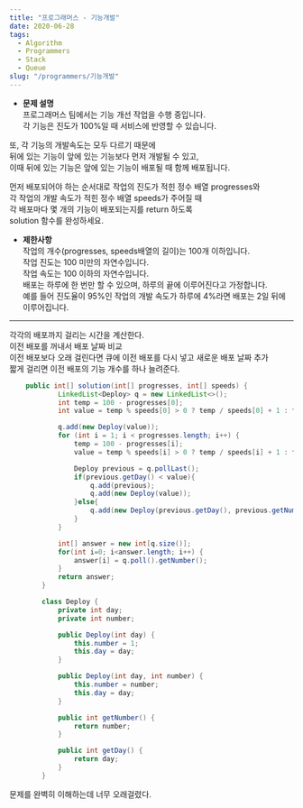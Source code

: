 ```yaml
---
title: "프로그래머스 - 기능개발"
date: 2020-06-28
tags:
  - Algorithm
  - Programmers
  - Stack
  - Queue
slug: "/programmers/기능개발"
---
```


- __문제 설명__  <br/>
프로그래머스 팀에서는 기능 개선 작업을 수행 중입니다. <br/>
각 기능은 진도가 100%일 때 서비스에 반영할 수 있습니다. <br/>

또, 각 기능의 개발속도는 모두 다르기 때문에 <br/>
뒤에 있는 기능이 앞에 있는 기능보다 먼저 개발될 수 있고, <br/>
이때 뒤에 있는 기능은 앞에 있는 기능이 배포될 때 함께 배포됩니다. <br/>

먼저 배포되어야 하는 순서대로 작업의 진도가 적힌 정수 배열 progresses와 <br/>
각 작업의 개발 속도가 적힌 정수 배열 speeds가 주어질 때 <br/>
각 배포마다 몇 개의 기능이 배포되는지를 return 하도록 <br/>
solution 함수를 완성하세요.

- __제한사항__ <br/>
작업의 개수(progresses, speeds배열의 길이)는 100개 이하입니다. <br/>
작업 진도는 100 미만의 자연수입니다. <br/>
작업 속도는 100 이하의 자연수입니다. <br/>
배포는 하루에 한 번만 할 수 있으며, 하루의 끝에 이루어진다고 가정합니다.  <br/>
예를 들어 진도율이 95%인 작업의 개발 속도가 하루에 4%라면 배포는 2일 뒤에 이루어집니다.

---------------------------

각각의 배포까지 걸리는 시간을 계산한다.<br/>
이전 배포를 꺼내서 배포 날짜 비교<br/>
이전 배포보다 오래 걸린다면 큐에 이전 배포를 다시 넣고 새로운 배포 날짜 추가<br/>
짧게 걸리면 이전 배포의 기능 개수를 하나 늘려준다.

```java \\{11-15, 26}
    public int[] solution(int[] progresses, int[] speeds) {
            LinkedList<Deploy> q = new LinkedList<>();
            int temp = 100 - progresses[0];
            int value = temp % speeds[0] > 0 ? temp / speeds[0] + 1 : temp / speeds[0];

            q.add(new Deploy(value));
            for (int i = 1; i < progresses.length; i++) {
                temp = 100 - progresses[i];
                value = temp % speeds[i] > 0 ? temp / speeds[i] + 1 : temp / speeds[i];

                Deploy previous = q.pollLast();
                if(previous.getDay() < value){
                    q.add(previous);
                    q.add(new Deploy(value));
                }else{
                    q.add(new Deploy(previous.getDay(), previous.getNumber()+1));
                }
            }

            int[] answer = new int[q.size()];
            for(int i=0; i<answer.length; i++) {
                answer[i] = q.poll().getNumber();
            }
            return answer;
        }

        class Deploy {
            private int day;
            private int number;

            public Deploy(int day) {
                this.number = 1;
                this.day = day;
            }

            public Deploy(int day, int number) {
                this.number = number;
                this.day = day;
            }

            public int getNumber() {
                return number;
            }

            public int getDay() {
                return day;
            }
        }
```

문제를 완벽히 이해하는데 너무 오래걸렸다.
